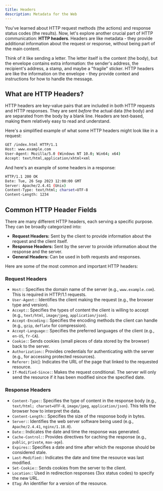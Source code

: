 ```yaml
---
title: Headers
description: Metadata for the Web
---
```


You've learned about HTTP request methods (the actions) and response status codes (the results). Now, let's explore another crucial part of HTTP communication: **HTTP headers**. Headers are like metadata - they provide additional information about the request or response, without being part of the main content.

Think of it like sending a letter. The letter itself is the content (the body), but the envelope contains extra information: the sender's address, the recipient's address, a stamp, and maybe a "fragile" sticker. HTTP headers are like the information on the envelope - they provide context and instructions for how to handle the message.

## What are HTTP Headers?

HTTP headers are key-value pairs that are included in both HTTP requests and HTTP responses. They are sent _before_ the actual data (the body) and are separated from the body by a blank line. Headers are text-based, making them relatively easy to read and understand.

Here's a simplified example of what some HTTP headers might look like in a request:

```bash
GET /index.html HTTP/1.1
Host: www.example.com
User-Agent: Mozilla/5.0 (Windows NT 10.0; Win64; x64)
Accept: text/html,application/xhtml+xml
```

And here's an example of some headers in a response:

```bash
HTTP/1.1 200 OK
Date: Tue, 26 Sep 2023 12:00:00 GMT
Server: Apache/2.4.41 (Unix)
Content-Type: text/html; charset=UTF-8
Content-Length: 1234
```

## Common HTTP Header Fields

There are many different HTTP headers, each serving a specific purpose. They can be broadly categorized into:

- **Request Headers:** Sent by the client to provide information about the request and the client itself.
- **Response Headers:** Sent by the server to provide information about the response and the server.
- **General Headers:** Can be used in both requests and responses.

Here are some of the most common and important HTTP headers:

### Request Headers

- `Host:`: Specifies the domain name of the server (e.g., `www.example.com`). This is required in HTTP/1.1 requests.
- `User-Agent:`: Identifies the client making the request (e.g., the browser type and version).
- `Accept:`: Specifies the types of content the client is willing to accept (e.g., `text/html`, `image/jpeg`, `application/json`).
- `Accept-Encoding:`: Specifies the encoding methods the client can handle (e.g., `gzip`, `deflate` for compression).
- `Accept-Language:`: Specifies the preferred languages of the client (e.g., `en-US`, `fr-CA`).
- `Cookie:`: Sends cookies (small pieces of data stored by the browser) back to the server.
- `Authorization:`: Provides credentials for authenticating with the server (e.g., for accessing protected resources).
- `Referer:` [sic]: Indicates the URL of the page that linked to the requested resource.
- `If-Modified-Since:`: Makes the request conditional. The server will only send the resource if it has been modified since the specified date.

### Response Headers

- `Content-Type:`: Specifies the type of content in the response body (e.g., `text/html; charset=UTF-8`, `image/jpeg`, `application/json`). This tells the browser how to interpret the data.
- `Content-Length:`: Specifies the size of the response body in bytes.
- `Server:`: Identifies the web server software being used (e.g., `Apache/2.4.41`, `nginx/1.18.0`).
- `Date:`: Indicates the date and time the response was generated.
- `Cache-Control:`: Provides directives for caching the response (e.g., `public`, `private`, `max-age`).
- `Expires:`: Specifies a date and time after which the response should be considered stale.
- `Last-Modified:`: Indicates the date and time the resource was last modified.
- `Set-Cookie:`: Sends cookies from the server to the client.
- `Location:`: Used in redirection responses (3xx status codes) to specify the new URL.
- `ETag`: An identifier for a version of the resource.
